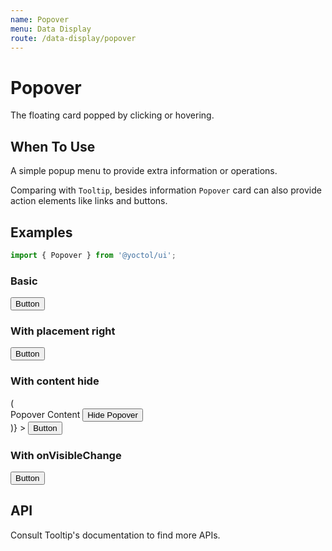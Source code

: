 ```yaml
---
name: Popover
menu: Data Display
route: /data-display/popover
---
```



# Popover

The floating card popped by clicking or hovering.

## When To Use

A simple popup menu to provide extra information or operations.

Comparing with `Tooltip`, besides information `Popover` card can also provide action elements like links and buttons.

## Examples

```js
import { Popover } from '@yoctol/ui';
```

### Basic

<Playground>
  <Popover title="Popover Title" content="Popover Content">
    <Button>Button</Button>
  </Popover>
</Playground>

### With placement right

<Playground>
  <Popover
    placement="right"
    title="Popover Title"
    content="Popover Content"
  >
    <Button>Button</Button>
  </Popover>
</Playground>

### With content hide

<Playground>
  <Popover
    placement="right"
    title="Title"
    content={hide => (
      <div>
        Popover Content
        <Button size="sm" onClick={hide}>Hide Popover</Button>
      </div>
    )}
  >
    <Button>Button</Button>
  </Popover>
</Playground>

### With onVisibleChange

<Playground>
  <Popover
    placement="right"
    title="Title"
    content="Popover content"
    onVisibleChange={console.log}
  >
    <Button>Button</Button>
  </Popover>
</Playground>


## API

<PropsTable of={Popover} />

<div>
Consult <Link to="/data-display/tooltip#properties">Tooltip's documentation</Link> to find more APIs.
</div>
